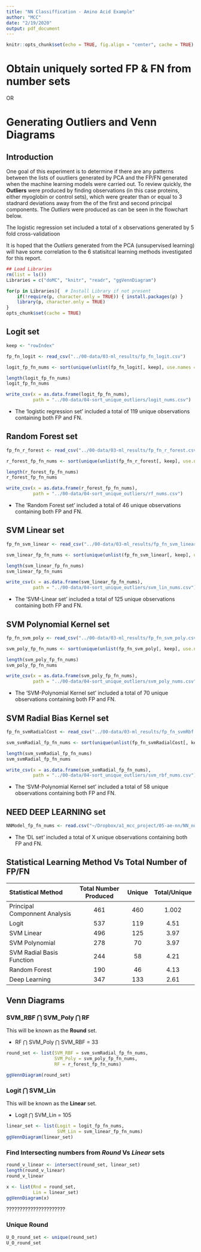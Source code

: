 ```yaml
---
title: "NN Classiffication - Amino Acid Example"
author: "MCC"
date: "2/19/2020"
output: pdf_document
---
```


```r
knitr::opts_chunk$set(echo = TRUE, fig.align = "center", cache = TRUE)
```

# Obtain uniquely sorted FP & FN from number sets

OR

# Generating Outliers and Venn Diagrams

## Introduction

One goal of this experiment is to determine if there are any patterns between the lists of ouutliers generated by PCA and the FP/FN generated when the machine learning models were carried out. To review quickly, the **Outliers** were produced by finding observations (in this case proteins, either myoglobin or control sets), which were greater than or equal to 3 stadnard deviations away from the of the first and second principal components. The *Outliers* were produced as can be seen in the flowchart below.

The logistic regression set included a total of x observations generated by 5 fold cross-validatioon


It is hoped that the *Outliers* generated from the PCA (unsupervised learning) will have some correlation to the 6 statisitcal learning methods investigated for this report.

```r
## Load Libraries
rm(list = ls())
Libraries = c("doMC", "knitr", "readr", "ggVennDiagram")

for(p in Libraries){  # Install Library if not present
    if(!require(p, character.only = TRUE)) { install.packages(p) }
    library(p, character.only = TRUE)
}
opts_chunk$set(cache = TRUE)
```

## Logit set
```r
keep <- "rowIndex"

fp_fn_logit <- read_csv("../00-data/03-ml_results/fp_fn_logit.csv")

logit_fp_fn_nums <- sort(unique(unlist(fp_fn_logit[, keep], use.names = FALSE)))

length(logit_fp_fn_nums)
logit_fp_fn_nums

write_csv(x = as.data.frame(logit_fp_fn_nums), 
          path = "../00-data/04-sort_unique_outliers/logit_nums.csv")
```

- The 'logistic regression set' included a total of 119 unique observations containing both FP and FN.

## Random Forest set
```r
fp_fn_r_forest <- read_csv("../00-data/03-ml_results/fp_fn_r_forest.csv")

r_forest_fp_fn_nums <- sort(unique(unlist(fp_fn_r_forest[, keep], use.names = FALSE)))

length(r_forest_fp_fn_nums)
r_forest_fp_fn_nums

write_csv(x = as.data.frame(r_forest_fp_fn_nums), 
          path = "../00-data/04-sort_unique_outliers/rf_nums.csv")
```

- The 'Random Forest set' included a total of 46 unique observations containing both FP and FN.

## SVM Linear set
```r
fp_fn_svm_linear <- read_csv("../00-data/03-ml_results/fp_fn_svm_linear.csv")

svm_linear_fp_fn_nums <- sort(unique(unlist(fp_fn_svm_linear[, keep], use.names = FALSE)))

length(svm_linear_fp_fn_nums)
svm_linear_fp_fn_nums

write_csv(x = as.data.frame(svm_linear_fp_fn_nums), 
          path = "../00-data/04-sort_unique_outliers/svm_lin_nums.csv")
```

- The 'SVM-Linear set' included a total of 125 unique observations containing both FP and FN.

## SVM Polynomial Kernel set
```r
fp_fn_svm_poly <- read_csv("../00-data/03-ml_results/fp_fn_svm_poly.csv")

svm_poly_fp_fn_nums <- sort(unique(unlist(fp_fn_svm_poly[, keep], use.names = FALSE)))

length(svm_poly_fp_fn_nums)
svm_poly_fp_fn_nums

write_csv(x = as.data.frame(svm_poly_fp_fn_nums), 
          path = "../00-data/04-sort_unique_outliers/svm_poly_nums.csv")
```

- The 'SVM-Polynomial Kernel set' included a total of 70 unique observations containing both FP and FN.

## SVM Radial Bias Kernel set
```r
fp_fn_svmRadialCost <- read_csv("../00-data/03-ml_results/fp_fn_svmRbf.csv")

svm_svmRadial_fp_fn_nums <- sort(unique(unlist(fp_fn_svmRadialCost[, keep], use.names = FALSE)))

length(svm_svmRadial_fp_fn_nums)
svm_svmRadial_fp_fn_nums

write_csv(x = as.data.frame(svm_svmRadial_fp_fn_nums),
          path = "../00-data/04-sort_unique_outliers/svm_rbf_nums.csv")
```

- The 'SVM-Polynomial Kernel set' included a total of 58 unique observations containing both FP and FN.

## NEED DEEP LEARNING set
```r
NNModel_fp_fn_nums <- read.csv("~/Dropbox/a1_mcc_project/05-ae-nn/NN_nums.csv", sep="")
```

- The 'DL set' included a total of X unique observations containing both FP and FN.

## Statistical Learning Method Vs Total Number of FP/FN

| Statistical Method            | Total Number Produced | Unique | Total/Unique |
| :---------------------------- | :-------------------: | :----: | :----------: |
| Principal Componnent Analysis |          461          |  460   |    1.002     |
| Logit                         |          537          |  119   |     4.51     |
| SVM Linear                    |          496          |  125   |     3.97     |
| SVM Polynomial                |          278          |   70   |     3.97     |
| SVM Radial Basis Function     |          244          |   58   |     4.21     |
| Random Forest                 |          190          |   46   |     4.13     |
| Deep Learning                 |          347          |  133   |     2.61     |

\newpage

## Venn Diagrams 

### SVM_RBF $\bigcap$ SVM_Poly $\bigcap$ RF

This will be known as the **Round** set.

- RF $\bigcap$ SVM_Poly $\bigcap$ SVM_RBF = 33
```r
round_set <- list(SVM_RBF = svm_svmRadial_fp_fn_nums,
                  SVM_Poly = svm_poly_fp_fn_nums,
                  RF = r_forest_fp_fn_nums)

ggVennDiagram(round_set)
```

\newpage

### Logit $\bigcap$ SVM_Lin

This will be known as the **Linear** set.

- Logit $\bigcap$ SVM_Lin = 105 
```r
linear_set <- list(Logit = logit_fp_fn_nums,
                   SVM_Lin = svm_linear_fp_fn_nums)
ggVennDiagram(linear_set) 
```

\newpage

### Find Intersecting numbers from *Round* Vs *Linear* sets

```r
round_v_linear <- intersect(round_set, linear_set)
length(round_v_linear)
round_v_linear
```

```r
x <- list(Rnd = round_set,
          Lin = linear_set)
ggVennDiagram(x) 
```

\newpage

############################ ??????????????????????
### Unique Round
```r
U_O_round_set <- unique(round_set)
U_O_round_set
```










